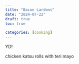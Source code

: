 ```yaml
---
title: "Bacon Lardons"
date: "2024-07-22"
draft: true
toc: true

categories: [cooking]
---
```


YD!

chicken katsu rolls with teri mayo
